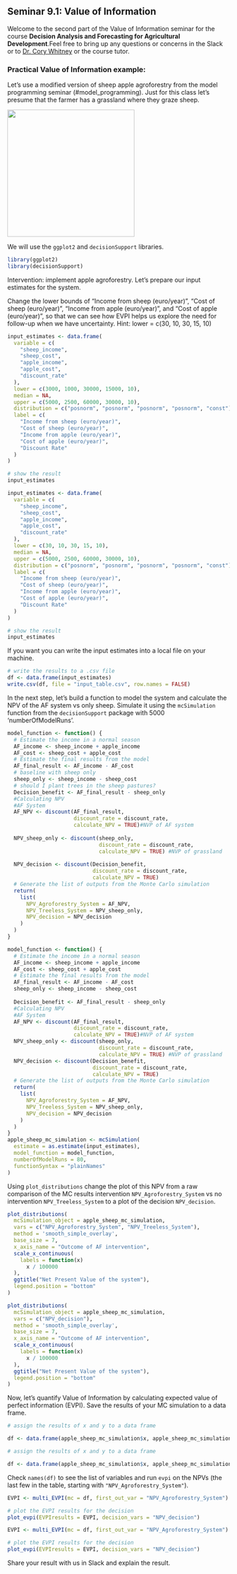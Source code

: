 ## Seminar 9.1: Value of Information {#voi_1} 
<!-- reference with [Models](#voi_1) -->

Welcome to the second part of the Value of Information seminar for the course **Decision Analysis and Forecasting for Agricultural Development**.Feel free to bring up any questions or concerns in the Slack or to [Dr. Cory Whitney](mailto:cory.whitney@uni-bonn.de?subject=[Seminar_4]%20Decision%20Analysis%20Lecture) or the course tutor.

### Practical Value of Information example:

Let's use a modified version of sheep apple agroforestry from the model programming seminar (#model_programming). Just for this class let's presume that the farmer has a grassland where they graze sheep. 

![](images/MC_apples_sheep.png){width=3in}

We will use the `ggplot2` and `decisionSupport` libraries.

```r
library(ggplot2)
library(decisionSupport)
```

Intervention: implement apple agroforestry. Let's prepare our input estimates for the system. 

Change the lower bounds of "Income from sheep (euro/year)", "Cost of sheep (euro/year)", "Income from apple (euro/year)", and "Cost of apple (euro/year)", so that we can see how EVPI helps us explore the need for follow-up when we have uncertainty. Hint: lower = c(30, 10, 30, 15, 10)

```r
input_estimates <- data.frame(
  variable = c(
    "sheep_income",
    "sheep_cost",
    "apple_income",
    "apple_cost",
    "discount_rate"
  ),
  lower = c(3000, 1000, 30000, 15000, 10),
  median = NA,
  upper = c(5000, 2500, 60000, 30000, 10),
  distribution = c("posnorm", "posnorm", "posnorm", "posnorm", "const"),
  label = c(
    "Income from sheep (euro/year)",
    "Cost of sheep (euro/year)",
    "Income from apple (euro/year)",
    "Cost of apple (euro/year)",
    "Discount Rate"
  )
)

# show the result
input_estimates
```

```r
input_estimates <- data.frame(
  variable = c(
    "sheep_income",
    "sheep_cost",
    "apple_income",
    "apple_cost",
    "discount_rate"
  ),
  lower = c(30, 10, 30, 15, 10),
  median = NA,
  upper = c(5000, 2500, 60000, 30000, 10),
  distribution = c("posnorm", "posnorm", "posnorm", "posnorm", "const"),
  label = c(
    "Income from sheep (euro/year)",
    "Cost of sheep (euro/year)",
    "Income from apple (euro/year)",
    "Cost of apple (euro/year)",
    "Discount Rate"
  )
)

# show the result
input_estimates
```

If you want you can write the input estimates into a local file on your machine. 

```r
# write the results to a .csv file
df <- data.frame(input_estimates)
write.csv(df, file = "input_table.csv", row.names = FALSE)
```

In the next step, let's build a function to model the system and calculate the NPV of the AF system vs only sheep. Simulate it using the `mcSimulation` function from the `decisionSupport` package with 5000 'numberOfModelRuns'. 

```r
model_function <- function() {
  # Estimate the income in a normal season
  AF_income <- sheep_income + apple_income
  AF_cost <- sheep_cost + apple_cost
  # Estimate the final results from the model
  AF_final_result <- AF_income - AF_cost
  # baseline with sheep only
  sheep_only <- sheep_income - sheep_cost
  # should I plant trees in the sheep pastures? 
  Decision_benefit <- AF_final_result - sheep_only
  #Calculating NPV
  #AF System
  AF_NPV <- discount(AF_final_result,
                     discount_rate = discount_rate,
                     calculate_NPV = TRUE)#NVP of AF system
  
  NPV_sheep_only <- discount(sheep_only,
                             discount_rate = discount_rate,
                             calculate_NPV = TRUE) #NVP of grassland
  
  NPV_decision <- discount(Decision_benefit,
                           discount_rate = discount_rate,
                           calculate_NPV = TRUE)
  # Generate the list of outputs from the Monte Carlo simulation
  return(
    list(
      NPV_Agroforestry_System = AF_NPV,
      NPV_Treeless_System = NPV_sheep_only,
      NPV_decision = NPV_decision
    )
  )
}
```

```r
model_function <- function() {
  # Estimate the income in a normal season
  AF_income <- sheep_income + apple_income
  AF_cost <- sheep_cost + apple_cost
  # Estimate the final results from the model
  AF_final_result <- AF_income - AF_cost
  sheep_only <- sheep_income - sheep_cost
  
  Decision_benefit <- AF_final_result - sheep_only
  #Calculating NPV
  #AF System
  AF_NPV <- discount(AF_final_result,
                     discount_rate = discount_rate,
                     calculate_NPV = TRUE)#NVP of AF system
  NPV_sheep_only <- discount(sheep_only,
                             discount_rate = discount_rate,
                             calculate_NPV = TRUE) #NVP of grassland
  NPV_decision <- discount(Decision_benefit,
                           discount_rate = discount_rate,
                           calculate_NPV = TRUE)
  # Generate the list of outputs from the Monte Carlo simulation
  return(
    list(
      NPV_Agroforestry_System = AF_NPV,
      NPV_Treeless_System = NPV_sheep_only,
      NPV_decision = NPV_decision
    )
  )
}
apple_sheep_mc_simulation <- mcSimulation(
  estimate = as.estimate(input_estimates),
  model_function = model_function,
  numberOfModelRuns = 80,
  functionSyntax = "plainNames"
)
```

Using `plot_distributions` change the plot of this NPV from a raw comparison of the MC results intervention `NPV_Agroforestry_System` vs no intervention `NPV_Treeless_System` to a plot of the decision `NPV_decision`.

```r
plot_distributions(
  mcSimulation_object = apple_sheep_mc_simulation,
  vars = c("NPV_Agroforestry_System", "NPV_Treeless_System"),
  method = 'smooth_simple_overlay',
  base_size = 7,
  x_axis_name = "Outcome of AF intervention",
  scale_x_continuous(
    labels = function(x)
      x / 100000
  ),
  ggtitle("Net Present Value of the system"),
  legend.position = "bottom"
)
```

```r
plot_distributions(
  mcSimulation_object = apple_sheep_mc_simulation,
  vars = c("NPV_decision"),
  method = 'smooth_simple_overlay',
  base_size = 7,
  x_axis_name = "Outcome of AF intervention",
  scale_x_continuous(
    labels = function(x)
      x / 100000
  ),
  ggtitle("Net Present Value of the system"),
  legend.position = "bottom"
)
```

<!-- Now, let's perform sensitivity analysis using Partial Least Squares (PLS) regression using 'plsr' function. Plot the results showing a `cut_off_line` at 1 and `threshold` of 0.5.  -->

<!-- ```{r apple_sheep_pls_test, exercise=TRUE} -->

<!-- pls_result_AF <- plsr.mcSimulation( -->
<!--   object = apple_sheep_mc_simulation, -->
<!--   resultName = names(apple_sheep_mc_simulation$y)[3], -->
<!--   ncomp = 1 -->
<!-- ) -->

<!-- ``` -->

<!-- ```{r apple_sheep_pls_test-solution} -->

<!-- pls_result_AF <- plsr.mcSimulation( -->
<!--   object = apple_sheep_mc_simulation, -->
<!--   resultName = names(apple_sheep_mc_simulation$y)[3], -->
<!--   ncomp = 1 -->
<!-- ) -->

<!-- plot_pls(pls_result_AF, -->
<!--   input_table = input_estimates, -->
<!--   cut_off_line = 1, -->
<!--   threshold = 0.5) -->

<!-- ``` -->

<!-- Save it on your machine with `ggsave`. -->

<!-- ```{r, eval=FALSE, echo=TRUE} -->

<!-- plot_pls(pls_result_AF, -->
<!--   input_table = input_estimates, -->
<!--   cut_off_line = 1, -->
<!--   threshold = 0.5) -->

<!-- ggsave(filename = "PLS_sheep_vs_AppleAF.png", -->
<!--   plot = last_plot(), -->
<!--   width = 5,  -->
<!--   height = 3) -->

<!-- ``` -->

Now, let's quantify Value of Information by calculating expected value of perfect information (EVPI). Save the results of your MC simulation to a data frame. 

```r
# assign the results of x and y to a data frame

df <- data.frame(apple_sheep_mc_simulation$x, apple_sheep_mc_simulation$y[1:3])

```

```r
# assign the results of x and y to a data frame

df <- data.frame(apple_sheep_mc_simulation$x, apple_sheep_mc_simulation$y[1:3])

```

<!-- Generate the Variable Importance in the Projection (VIP) scores of the PLS for the input variables based on the apple sheep model.  -->

Check `names(df)` to see the list of variables and run `evpi` on the NPVs (the last few in the table, starting with `"NPV_Agroforestry_System"`). 

```r

EVPI <- multi_EVPI(mc = df, first_out_var = "NPV_Agroforestry_System")

# plot the EVPI results for the decision
plot_evpi(EVPIresults = EVPI, decision_vars = "NPV_decision")

```

```r

EVPI <- multi_EVPI(mc = df, first_out_var = "NPV_Agroforestry_System")

# plot the EVPI results for the decision
plot_evpi(EVPIresults = EVPI, decision_vars = "NPV_decision")

```

Share your result with us in Slack and explain the result.

